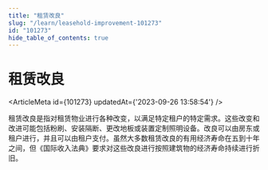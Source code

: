 ```yaml
---
title: "租赁改良"
slug: "/learn/leasehold-improvement-101273"
id: "101273"
hide_table_of_contents: true
---
```



# 租赁改良

<ArticleMeta id={101273} updatedAt={'2023-09-26 13:58:54'} />
<div className='border-solid border-b border-t-0 my-4 border-[var(--ifm-color-gray-300)]' />

租赁改良是指对租赁物业进行各种改变，以满足特定租户的特定需求。这些改变和改进可能包括粉刷、安装隔断、更改地板或装置定制照明设备。改良可以由房东或租户进行，并且可以由租户支付。虽然大多数租赁改良的有用经济寿命在五到十年之间，但《国际收入法典》要求对这些改良进行按照建筑物的经济寿命持续进行折旧。
